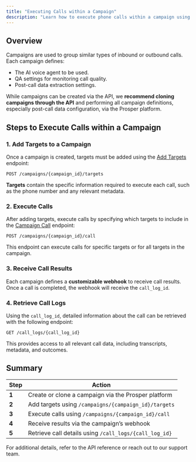 ```yaml
---
title: "Executing Calls within a Campaign"
description: "Learn how to execute phone calls within a campaign using the Prosper AI Voice Agent API."
---
```


## Overview

Campaigns are used to group similar types of inbound or outbound calls. Each campaign defines:
- The AI voice agent to be used.
- QA settings for monitoring call quality.
- Post-call data extraction settings.

While campaigns can be created via the API, we **recommend cloning campaigns through the API** and performing all campaign definitions, especially post-call data configuration, via the Prosper platform.

## Steps to Execute Calls within a Campaign

### 1. Add Targets to a Campaign

Once a campaign is created, targets must be added using the [Add Targets](/api-reference/campaigns/add-targets) endpoint:

```http
POST /campaigns/{campaign_id}/targets
```

**Targets** contain the specific information required to execute each call, such as the phone number and any relevant metadata.

### 2. Execute Calls

After adding targets, execute calls by specifying which targets to include in the [Campaign Call](/api-reference/campaigns/campaign-call) endpoint:

```http
POST /campaigns/{campaign_id}/call
```

This endpoint can execute calls for specific targets or for all targets in the campaign.

### 3. Receive Call Results

Each campaign defines a **customizable webhook** to receive call results. Once a call is completed, the webhook will receive the `call_log_id`.

### 4. Retrieve Call Logs

Using the `call_log_id`, detailed information about the call can be retrieved with the following endpoint:

```http
GET /call_logs/{call_log_id}
```

This provides access to all relevant call data, including transcripts, metadata, and outcomes.

## Summary

| Step | Action |
|------|--------|
| **1** | Create or clone a campaign via the Prosper platform |
| **2** | Add targets using `/campaigns/{campaign_id}/targets` |
| **3** | Execute calls using `/campaigns/{campaign_id}/call` |
| **4** | Receive results via the campaign’s webhook |
| **5** | Retrieve call details using `/call_logs/{call_log_id}` |

For additional details, refer to the API reference or reach out to our support team.